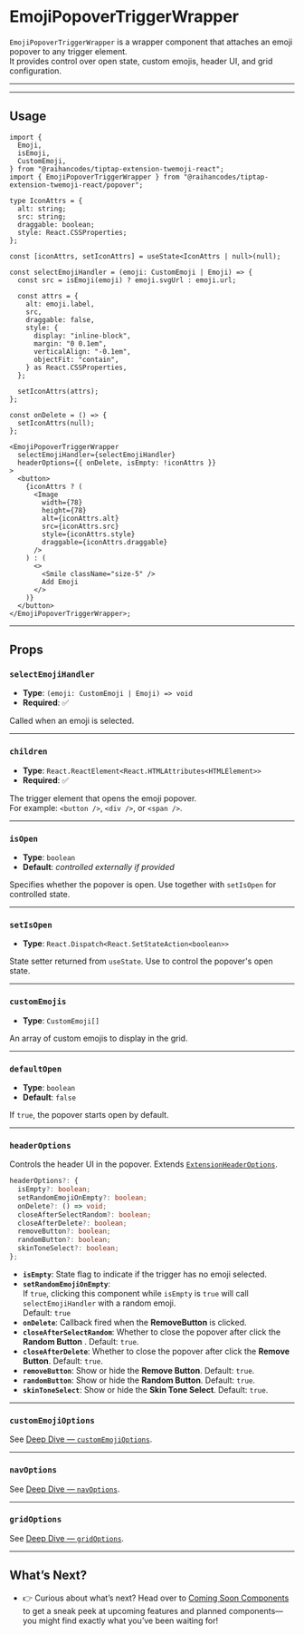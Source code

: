 
# EmojiPopoverTriggerWrapper

`EmojiPopoverTriggerWrapper` is a wrapper component that attaches an emoji popover to any trigger element.  
It provides control over open state, custom emojis, header UI, and grid configuration.

---

<EmojiGridCustomizer
  customEmojis={props.customEmojis}
  type="EmojiPopoverTriggerWrapper"
/>

---

## Usage

```tsx
import {
  Emoji,
  isEmoji,
  CustomEmoji,
} from "@raihancodes/tiptap-extension-twemoji-react";
import { EmojiPopoverTriggerWrapper } from "@raihancodes/tiptap-extension-twemoji-react/popover";

type IconAttrs = {
  alt: string;
  src: string;
  draggable: boolean;
  style: React.CSSProperties;
};

const [iconAttrs, setIconAttrs] = useState<IconAttrs | null>(null);

const selectEmojiHandler = (emoji: CustomEmoji | Emoji) => {
  const src = isEmoji(emoji) ? emoji.svgUrl : emoji.url;

  const attrs = {
    alt: emoji.label,
    src,
    draggable: false,
    style: {
      display: "inline-block",
      margin: "0 0.1em",
      verticalAlign: "-0.1em",
      objectFit: "contain",
    } as React.CSSProperties,
  };

  setIconAttrs(attrs);
};

const onDelete = () => {
  setIconAttrs(null);
};

<EmojiPopoverTriggerWrapper
  selectEmojiHandler={selectEmojiHandler}
  headerOptions={{ onDelete, isEmpty: !iconAttrs }}
>
  <button>
    {iconAttrs ? (
      <Image
        width={78}
        height={78}
        alt={iconAttrs.alt}
        src={iconAttrs.src}
        style={iconAttrs.style}
        draggable={iconAttrs.draggable}
      />
    ) : (
      <>
        <Smile className="size-5" />
        Add Emoji
      </>
    )}
  </button>
</EmojiPopoverTriggerWrapper>;
```

---

## Props

### `selectEmojiHandler`

- **Type**: `(emoji: CustomEmoji | Emoji) => void`
- **Required**: ✅

Called when an emoji is selected.

---

### `children`

- **Type**: `React.ReactElement<React.HTMLAttributes<HTMLElement>>`
- **Required**: ✅

The trigger element that opens the emoji popover.  
For example: `<button />`, `<div />`, or `<span />`.

---

### `isOpen`

- **Type**: `boolean`
- **Default**: _controlled externally if provided_

Specifies whether the popover is open. Use together with `setIsOpen` for controlled state.

---

### `setIsOpen`

- **Type**: `React.Dispatch<React.SetStateAction<boolean>>`

State setter returned from `useState`. Use to control the popover's open state.

---

### `customEmojis`

- **Type**: `CustomEmoji[]`

An array of custom emojis to display in the grid.

---

### `defaultOpen`

- **Type**: `boolean`
- **Default**: `false`

If `true`, the popover starts open by default.

---

### `headerOptions`

Controls the header UI in the popover. Extends [`ExtensionHeaderOptions`](/deep-dive#headeroptions).

```ts
headerOptions?: {
  isEmpty?: boolean;
  setRandomEmojiOnEmpty?: boolean;
  onDelete?: () => void;
  closeAfterSelectRandom?: boolean;
  closeAfterDelete?: boolean;
  removeButton?: boolean;
  randomButton?: boolean;
  skinToneSelect?: boolean;
};
```

- **`isEmpty`**:
  State flag to indicate if the trigger has no emoji selected.
- **`setRandomEmojiOnEmpty`**:  
  If `true`, clicking this component while `isEmpty` is `true` will call `selectEmojiHandler` with a random emoji.  
  Default: `true`
- **`onDelete`**:
  Callback fired when the **RemoveButton** is clicked.
- **`closeAfterSelectRandom`**:
  Whether to close the popover after click the **Random Button** .
  Default: `true`.
- **`closeAfterDelete`**:
  Whether to close the popover after click the **Remove Button**.
  Default: `true`.
- **`removeButton`**:
  Show or hide the **Remove Button**.
  Default: `true`.
- **`randomButton`**:
  Show or hide the **Random Button**.
  Default: `true`.
- **`skinToneSelect`**:
  Show or hide the **Skin Tone Select**.
  Default: `true`.

---

### `customEmojiOptions`

See [Deep Dive — `customEmojiOptions`](/deep-dive#customemojioptions).

---

### `navOptions`

See [Deep Dive — `navOptions`](/deep-dive#navoptions).

---

### `gridOptions`

See [Deep Dive — `gridOptions`](/deep-dive#gridoptions).

---

<section>

<H2
  iconUrl="https://cdn.jsdelivr.net/gh/jdecked/twemoji@16.0.1/assets/svg/1f680.svg"
  iconAlt="🚀"
>
  What’s Next?
</H2>

- 👉 Curious about what’s next? Head over to [Coming Soon Components](/soon/components)
  to get a sneak peek at upcoming features and planned components—you might find exactly what you’ve been waiting for!

</section>
